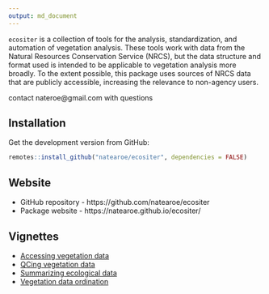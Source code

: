 ```yaml
---
output: md_document 
---
```


`ecositer` is a collection of tools for the analysis, standardization, and automation of vegetation analysis. These tools work with data from the Natural Resources Conservation Service (NRCS), but the data structure and format used is intended to be applicable to vegetation analysis more broadly. To the extent possible, this package uses sources of NRCS data that are publicly accessible, increasing the relevance to non-agency users.  

contact nateroe@gmail.com with questions

## Installation

Get the development version from GitHub:

```r
remotes::install_github("natearoe/ecositer", dependencies = FALSE)
```

## Website
- GitHub repository - https://github.com/natearoe/ecositer
- Package website - https://natearoe.github.io/ecositer/

## Vignettes
- [Accessing vegetation data](https://natearoe.github.io/ecositer/articles/accessing_vegetation_data.html)
- [QCing vegetation data](https://natearoe.github.io/ecositer/articles/qc_vegetation_data.html) 
- [Summarizing ecological data](https://natearoe.github.io/ecositer/articles/summarizing_ecological_data.html)
- [Vegetation data ordination](https://natearoe.github.io/ecositer/articles/ordinating_vegetation_data.html)


